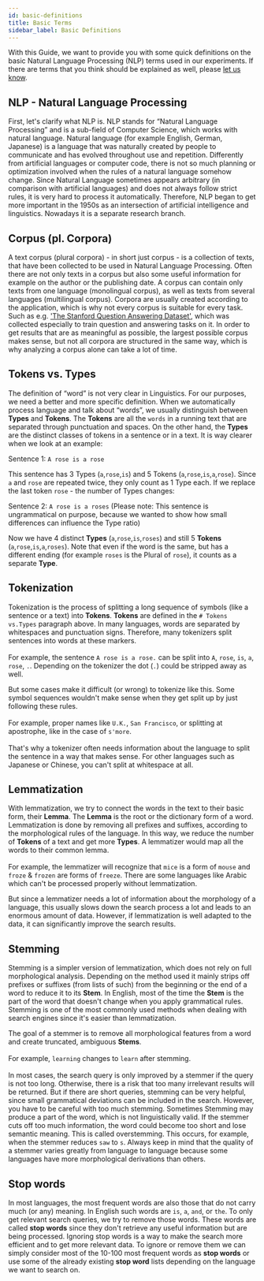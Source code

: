 ```yaml
---
id: basic-definitions
title: Basic Terms
sidebar_label: Basic Definitions
---
```


With this Guide, we want to provide you with some quick definitions on the basic Natural Language Processing (NLP) terms used in our experiments. If there are terms that you think should be explained as well, please [let us know](../about/team.mdx).

## NLP - Natural Language Processing

First, let's clarify what NLP is. NLP stands for “Natural Language Processing” and is a sub-field of Computer Science, which works with natural language. Natural language (for example English, German, Japanese) is a language that was naturally created by people to communicate and has evolved throughout use and repetition. Differently from artificial languages or computer code, there is not so much planning or optimization involved when the rules of a natural language somehow change.
Since Natural Language sometimes appears arbitrary (in comparison with artificial languages) and does not always follow strict rules, it is very hard to process it automatically. Therefore, NLP began to get more important in the 1950s as an intersection of artificial intelligence and linguistics. Nowadays it is a separate research branch.

## Corpus (pl. Corpora)

A text corpus (plural corpora) - in short just corpus - is a collection of texts, that have been collected to be used in Natural Language Processing. Often there are not only texts in a corpus but also some useful information for example on the author or the publishing date. A corpus can contain only texts from one language (monolingual corpus), as well as texts from several languages (multilingual corpus). Corpora are usually created according to the application, which is why not every corpus is suitable for every task. Such as e.g. ['The Stanford Question Answering Dataset'](https://rajpurkar.github.io/SQuAD-explorer/), which was collected especially to train question and answering tasks on it.
In order to get results that are as meaningful as possible, the largest possible corpus makes sense, but not all corpora are structured in the same way, which is why analyzing a corpus alone can take a lot of time.


## Tokens vs. Types
 
The definition of “word” is not very clear in Linguistics. For our purposes, we need a better and more specific definition.
When we automatically process language and talk about “words”, we usually distinguish between **Types** and **Tokens**. 
The **Tokens** are all the `words` in a running text that are separated through punctuation and spaces.
On the other hand, the **Types** are the distinct classes of tokens in a sentence or in a text. 
It is way clearer when we look at an example:
 
Sentence 1: `A rose is a rose`
 
This sentence has 3 Types (`a`,`rose`,`is`) and 5 Tokens (`a`,`rose`,`is`,`a`,`rose`). Since `a` and `rose` are repeated twice, they only count as 1 Type each.
If we replace the last token `rose` -  the number of Types changes:
 
Sentence 2: `A rose is a roses`
(Please note: This sentence is ungrammatical on purpose, because we wanted to show how small differences can influence the Type ratio)

Now we have 4 distinct **Types** (`a`,`rose`,`is`,`roses`) and still 5 **Tokens** (`a`,`rose`,`is`,`a`,`roses`).
Note that even if the word is the same, but has a different ending (for example `roses` is the Plural of `rose`), it counts as a separate **Type**.

## Tokenization
 
Tokenization is the process of splitting a long sequence of symbols (like a sentence or a text) into **Tokens**. **Tokens** are defined in the `# Tokens vs.Types` paragraph above. In many languages, words are separated by whitespaces and punctuation signs. Therefore, many tokenizers split sentences into words at these markers. <br></br>
For example, the sentence `A rose is a rose.` can be split into `A`, `rose`, `is`, `a`, `rose`, `.`.
Depending on the tokenizer the dot (`.`) could be stripped away as well.
 
But some cases make it difficult (or wrong) to tokenize like this. Some symbol sequences wouldn't make sense when they get split up by just following these rules.<br></br>
For example, proper names like `U.K.`, `San Francisco`, or splitting at apostrophe, like in the case of `s'more`. <br></br>
That's why a tokenizer often needs information about the language to split the sentence in a way that makes sense. For other languages such as Japanese or Chinese, you can't split at whitespace at all.

## Lemmatization
 
With lemmatization, we try to connect the words in the text to their basic form, their **Lemma**. The **Lemma** is the root or the dictionary form of a word. Lemmatization is done by removing all prefixes and suffixes, according to the morphological rules of the language.
In this way, we reduce the number of **Tokens** of a text and get more **Types**. A lemmatizer would map all the words to their common lemma.<br></br>
For example, the lemmatizer will recognize that `mice` is a form of `mouse` and `froze` & `frozen` are forms of `freeze`.
There are some languages like Arabic which can't be processed properly without lemmatization.
 
But since a lemmatizer needs a lot of information about the morphology of a language, this usually slows down the search process a lot and leads to an enormous amount of data.
However, if lemmatization is well adapted to the data, it can significantly improve the search results.
 
## Stemming
 
Stemming is a simpler version of lemmatization, which does not rely on full morphological analysis. Depending on the method used it mainly strips off prefixes or suffixes (from lists of such) from the beginning or the end of a word to reduce it to its **Stem**. 
In English, most of the time the **Stem** is the part of the word that doesn't change when you apply grammatical rules. Stemming is one of the most commonly used methods when dealing with search engines since it's easier than lemmatization.
 
The goal of a stemmer is to remove all morphological features from a word and create truncated, ambiguous **Stems**.<br></br>
For example, `learning` changes to `learn` after stemming. <br></br>
In most cases, the search query is only improved by a stemmer if the query is not too long. Otherwise, there is a risk that too many irrelevant results will be returned.
But if there are short queries, stemming can be very helpful, since small grammatical deviations can be included in the search. However, you have to be careful with too much stemming. Sometimes Stemming may produce a part of the word, which is not linguistically valid. If the stemmer cuts off too much information, the word could become too short and lose semantic meaning. This is called overstemming. This occurs, for example, when the stemmer reduces `saw` to `s`.
Always keep in mind that the quality of a stemmer varies greatly from language to language because some languages have more morphological derivations than others.
 
## Stop words
 
In most languages, the most frequent words are also those that do not carry much (or any) meaning. In English such words are `is`, `a`, `and`, or `the`. To only get relevant search queries, we try to remove those words. These words are called **stop words** since they don't retrieve any useful information but are being processed. Ignoring stop words is a way to make the search more efficient and to get more relevant data.
To ignore or remove them we can simply consider most of the 10-100 most frequent words as **stop words** or use some of the already existing **stop word** lists depending on the language we want to search on.

